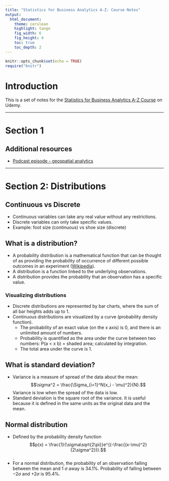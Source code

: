 ```yaml
---
title: "Statistics for Business Analytics A-Z: Course Notes"
output:
  html_document:
    theme: cerulean
    highlight: tango
    fig_width: 6
    fig_height: 4
    toc: true
    toc_depth: 2
---
```


```r
knitr::opts_chunk$set(echo = TRUE)
require("knitr")
```

# Introduction

This is a set of notes for the [Statistics for Business Analytics A-Z Course](https://www.udemy.com/data-statistics) on Udemy.

***

# Section 1
## Additional resources
- [Podcast episode - geospatial analytics](https://www.superdatascience.com/podcast-application-geospatial-analytics-business-real-life/)

***

# Section 2: Distributions

## Continuous vs Discrete
- Continuous variables can take any real value without any restrictions.
- Discrete variables can only take specific values.
- Example: foot size (continuous) vs shoe size (discrete)

## What is a distribution?
- A probability distribution is a mathematical function that can be thought of as providing the probability of occurrence of different possible outcomes in an experiment ([Wikipedia](https://en.wikipedia.org/wiki/Probability_distribution)).
- A distribution is a function linked to the underlying observations.
- A distribution provides the probability that an observation has a specific value.

### Visualizing distributions
- Discrete distributions are represented by bar charts, where the sum of all bar heights adds up to 1.
- Continuous distributions are visualized by a curve (probability density function). 
	- The probability of an exact value (on the x axis) is 0, and there is an unlimited amount of numbers. 
	- Probability is quantified as the area under the curve between two numbers: P(a < x b) = shaded area; calculated by integration. 
	- The total area under the curve is 1.

## What is standard deviation?
- Variance is a measure of spread of the data about the mean: $$\sigma^2 = \frac{\Sigma_{i=1}^N(x_i - \mu)^2}{N}.$$ Variance is low when the spread of the data is low.
- Standard deviation is the square root of the variance. It is useful because it is defined in the same units as the original data and the mean.

## Normal distribution
- Defined by the probability density function $$p(x) = \frac{1}{\sigma\sqrt{2\pi}}e^{(-\frac{(x-\mu)^2}{2\sigma^2})}.$$.
- For a normal distribution, the probability of an observation falling between the mean and 1 $\sigma$ away is 34.1%. Probability of falling between $-2\sigma$ and $+2\sigma$ is 95.4%.














